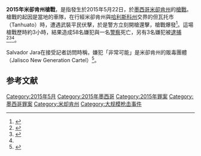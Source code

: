 
{{Infobox Military Conflict
|conflict      = 2015年米卻肯州槍戰
| partof       = [[墨西哥毒品戰爭|墨西哥毒品戰爭]]的一部分
| image        = [[File:Mexico_map,_MX-MIC.svg|250px]]
| caption      = 米卻肯州在墨西哥的位置
| date         = 2015年5月22日
| place        = [[墨西哥|墨西哥]][[米卻肯州|米卻肯州]]但瓦托市(Tanhuato)
| coordinates  = 
| causes       = 警方調查
| 
| methods      = 警方與嫌犯發生槍戰
| 
| result       = 警方獲勝
| combatant1   = {{link-en|墨西哥聯邦警察|Federal Police (Mexico)}}
| combatant2   = {{link-en|哈里斯科新生代集團|Jalisco New Generation Cartel}} <small>(疑似)</small>
| side3        = 
| leadfigures1 = 
| leadfigures2 = 
| leadfigures3 = 
| howmany1     = 
| howmany2     = 
| howmany3     = 
| casualties1  = 1 死
| casualties2  = 58 死<ref name="簡竹君(譯)">{{cite news|author1=簡竹君(譯)|title=墨國軍警毒梟 血戰59死|url=http://www.appledaily.com.tw/appledaily/article/headline/20150524/36568118//|accessdate=2015-05-23|agency=[[台灣蘋果日報|台灣蘋果日報]]|date=2015-05-23|archive-date=2016-03-04|archive-url=https://web.archive.org/web/20160304215001/http://www.appledaily.com.tw/appledaily/article/headline/20150524/36568118//|dead-url=no}}</ref>
| casualties3  = 
| fatalities   =
| injuries     =
| arrests      =
| detentions   =
| charged      =
| fined        =
| casualties_label = 
| notes            = 
}} 

'''2015年米卻肯州槍戰'''，是指發生於2015年5月22日，於[[墨西哥|墨西哥]][[米卻肯州|米卻肯州]]的[[槍戰|槍戰]]。槍戰的起因是當地的{{link-en|墨西哥聯邦警察|Federal Police (Mexico)}}車隊，在行經米卻肯州與[[哈利斯科州|哈利斯科州]]交界的但瓦托市（Tanhuato）時，遭遇武裝平民伏擊，於是警方立刻開槍還擊，槍戰爆發<ref name="univision">{{cite news|url=http://noticias.univision.com/article/2344111/2015-05-23/mexico/noticias/violencia-resurge-con-fuerza-michoacan-43-muertos|agency=Univision|title=La violencia resurge con fuerza en Michoacán con 43 muertos|date=May 23, 2015|accessdate=May 23, 2015|language=es|deadurl=yes|archiveurl=https://web.archive.org/web/20150524061810/http://noticias.univision.com/article/2344111/2015-05-23/mexico/noticias/violencia-resurge-con-fuerza-michoacan-43-muertos|archivedate=2015-05-24}}</ref>。這場槍戰歷時約3小時，結果造成58名嫌犯與一名[[警察|警察]]死亡，另有3名嫌犯被[[逮捕|逮捕]]<ref name=自由時報>{{cite news|title=墨西哥警匪血腥槍戰 共43死|url=http://news.ltn.com.tw/news/world/breakingnews/1326663|accessdate=2015-05-23|agency=[[自由時報|自由時報]]|date=2015-05-23|archive-date=2015-05-26|archive-url=https://web.archive.org/web/20150526014228/http://news.ltn.com.tw/news/world/breakingnews/1326663|dead-url=no}}</ref><ref>{{cite news|url=http://www.bbc.com/news/world-latin-america-32852767|title=Mexico gang shoot-out leaves dozens dead|date=May 23, 2015|publisher=BBC|accessdate=2015-05-23|archive-date=2015-05-22|archive-url=https://web.archive.org/web/20150522215956/http://www.bbc.com/news/world-latin-america-32852767|dead-url=no}}</ref><ref name="簡竹君(譯)" />。

{{link-en|米卻肯州州長|Governor of Michoacán}}Salvador Jara在接受記者訪問時稱，嫌犯「非常可能」是米卻肯州的販毒團體{{link-en|哈里斯科新生代集團|Jalisco New Generation Cartel}}（Jalisco New Generation Cartel）<ref name="Mariano Castillo">{{cite news|author1=Mariano Castillo|title=43 killed in Mexico shootout|url=http://edition.cnn.com/2015/05/22/americas/mexico-tanhuato-michoacan-shootout/index.html|accessdate=2015-05-23|agency=[[CNN|CNN]]|date=2015-05-23|language=en|archive-date=2015-05-24|archive-url=https://web.archive.org/web/20150524033717/http://edition.cnn.com/2015/05/22/americas/mexico-tanhuato-michoacan-shootout/index.html|dead-url=no}}</ref>。

==参考文献==
{{reflist}}
[[Category:2015年5月|Category:2015年5月]]
[[Category:2015年墨西哥|Category:2015年墨西哥]]
[[Category:2015年罪案|Category:2015年罪案]]
[[Category:墨西哥罪案|Category:墨西哥罪案]]
[[Category:米却肯州|Category:米却肯州]]
[[Category:大规模枪击事件|Category:大规模枪击事件]]